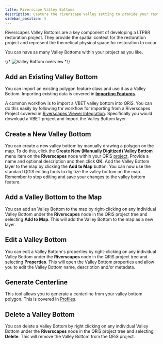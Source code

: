 ```yaml
---
title: Riverscape Valley Bottoms
description: Capture the riverscape valley setting to provide your restoration spatial context
sidebar_position: 5
---
```


Riverscapes Valley Bottoms are a key component of developing a LTPBR restoration project. They provide the spatial context for the restoration project and represent the theoretical physical space for restoration to occur.

You can have as many Valley Bottoms within your project as you like.

{/* ![Valley Bottom overview](/images/software-help/vb-overview.png) */}

## Add an Existing Valley Bottom

You can import an existing polygon feature class and use it as a Valley Bottom. Importing existing data is covered in **[Importing Features](/software-help/importing-features/)**.

A common workflow is to import a VBET valley bottom into QRiS. You can do this easily by following thr workflow for importing from a Riverscapes Project covered in [Riverscapes Viewer Integration](/software-help/riverscapes-viewer-integration/). Specifically you would download a VBET project and Import the Valley Bottom layer. 

## Create a New Valley Bottom

You can create a new valley bottom by manually drawing a polygon on the map. To do this, click the **Create New (Manually Digitized) Valley Bottom** menu item on the **Riverscapes** node within your QRiS [project](/software-help/projects). Provide a name and optional description and then click **OK**. Add the Valley Bottom layer to the map by clicking the **Add to Map** button. You can now use the standard QGIS editing tools to digitize the valley bottom on the map. Remember to stop editing and save your changes to the valley bottom feature.

## Add a Valley Bottom to the Map

You can add an Valley Bottom to the map by right-clicking on any individual Valley Bottom under the **Riverscapes** node in the QRiS project tree and selecting **Add to Map**. This will add the Valley Bottom to the map as a new layer. 

## Edit a Valley Bottom

You can edit a Valley Bottom's properties by right-clicking on any individual Valley Bottom under the **Riverscapes** node in the QRiS project tree and selecting **Properties**. This will open the Valley Bottom properties and allow you to edit the Valley Bottom name, description and/or metadata.

## Generate Centerline

This tool allows you to generate a centerline from your valley bottom polygon. This is covered in [Profiles](/software-help/inputs/profiles/).

## Delete a Valley Bottom

You can delete a Valley Bottom by right clicking on any individual Valley Bottom under the **Riverscapes** node in the QRiS project tree and selecting **Delete**. This will remove the Valley Bottom from the QRiS project. 
